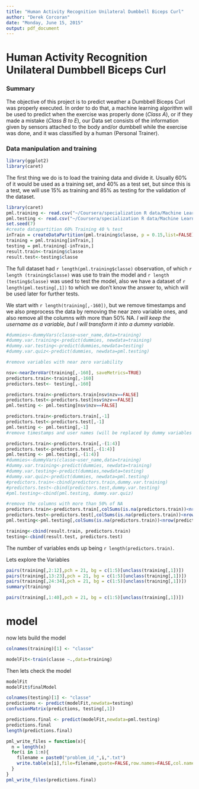 ```yaml
---
title: "Human Activity Recognition Unilateral Dumbbell Biceps Curl"
author: "Derek Corcoran"
date: "Monday, June 15, 2015"
output: pdf_document
---
```


# **Human Activity Recognition Unilateral Dumbbell Biceps Curl**

### Summary

The objective of this project is to predict weather a Dumbbell Biceps Curl was properly executed. In order to do that, a machine learning algorithm will be used to predict when the exercise  was properly done (*Class A*), or if they made a mistake (*Class B to E*), our Data set consists of the information given by sensors attached to the body and/or dumbbell while the exercise  was done, and it was classified by a human (Personal Trainer).

### Data manipulation and training

```r
library(ggplot2)
library(caret)
```

The first thing we do is to load the training data and divide it. Usually 60% of it would be used as a training set, and 40% as a test set, but since this is a test, we will use 15% as training and 85% as testing for the validation of the dataset. 

```r
library(caret)
pml.training <- read.csv("~/Coursera/specialization R data/Machine Learning/Week3/pml-training.csv")
pml.testing <- read.csv("~/Coursera/specialization R data/Machine Learning/Week3/pml-testing.csv")
set.seed(7)
#create datapartition 60% Training 40 % test
inTrain = createDataPartition(pml.training$classe, p = 0.15,list=FALSE)
training = pml.training[inTrain,]
testing = pml.training[-inTrain,]
result.train<-training$classe
result.test<-testing$classe
```

The full dataset had `r length(pml.training$classe)` observation, of which `r length (training$classe)` was use to train the model and `r length (testing$classe)` was used to test the model, also we have a dataset of `r length(pml.testing[,1])` to which we don't know the answer to, which will be used later for further tests.

We start with `r length(training[,-160])`, but we remove timestamps and we also preprocess the data by removing the near zero variable ones, and also remove all the columns with more than 50% NA. *I will keep the username as a variable, but I will transform it into a dummy variable.* 

```r
#dummies<-dummyVars(classe~user_name,data=training)
#dummy.var.training<-predict(dummies, newdata=training)
#dummy.var.testing<-predict(dummies,newdata=testing)
#dummy.var.quiz<-predict(dummies, newdata=pml.testing)

#remove variables with near zero variability

nsv<-nearZeroVar(training[,-160], saveMetrics=TRUE)
predictors.train<-training[,-160]
predictors.test<- testing[,-160]

predictors.train<-predictors.train[nsv$nzv==FALSE]
predictors.test<-predictors.test[nsv$nzv==FALSE]
pml.testing <- pml.testing[nsv$nzv==FALSE]

predictors.train<-predictors.train[,-1]
predictors.test<-predictors.test[,-1]
pml.testing <- pml.testing[,-1]
#remove timestamps and user names (will be replaced by dummy variables for usernames)

predictors.train<-predictors.train[,-(1:4)]
predictors.test<-predictors.test[,-(1:4)]
pml.testing <- pml.testing[,-(1:4)]
#dummies<-dummyVars(classe~user_name,data=training)
#dummy.var.training<-predict(dummies, newdata=training)
#dummy.var.testing<-predict(dummies,newdata=testing)
#dummy.var.quiz<-predict(dummies, newdata=pml.testing)
#predictors.train<-cbind(predictors.train,dummy.var.training)
#predictors.test<-cbind(predictors.test,dummy.var.testing)
#pml.testing<-cbind(pml.testing, dummy.var.quiz)

#remove the columns with more than 50% of NA
predictors.train<-predictors.train[,colSums(is.na(predictors.train))<nrow(predictors.train)*0.5]
predictors.test<-predictors.test[,colSums(is.na(predictors.train))<nrow(predictors.train)*0.5]
pml.testing<-pml.testing[,colSums(is.na(predictors.train))<nrow(predictors.train)*0.5]

training<-cbind(result.train, predictors.train)
testing<-cbind(result.test, predictors.test)
```

The number of variables ends up being `r length(predictors.train)`.

Lets explore the Variables


```r
pairs(training[,2:12],pch = 21, bg = c(1:5)[unclass(training[,1])])
pairs(training[,13:23],pch = 21, bg = c(1:5)[unclass(training[,1])])
pairs(training[,24:34],pch = 21, bg = c(1:5)[unclass(training[,1])])
summary(training)
```

```r
pairs(training[,1:40],pch = 21, bg = c(1:5)[unclass(training[,1])])
```

# model

now lets build the model

```r
colnames(training)[1] <- "classe"

modelFit<-train(classe ~.,data=training)
```


Then lets check the model

```r
modelFit
modelFit$finalModel
```

```r
colnames(testing)[1] <- "classe"
predictions <- predict(modelFit,newdata=testing)
confusionMatrix(predictions, testing[,1])
```

```r
predictions.final <- predict(modelFit,newdata=pml.testing)
predictions.final
length(predictions.final)

pml_write_files = function(x){
  n = length(x)
  for(i in 1:n){
    filename = paste0("problem_id_",i,".txt")
    write.table(x[i],file=filename,quote=FALSE,row.names=FALSE,col.names=FALSE)
  }
}
pml_write_files(predictions.final)
```
